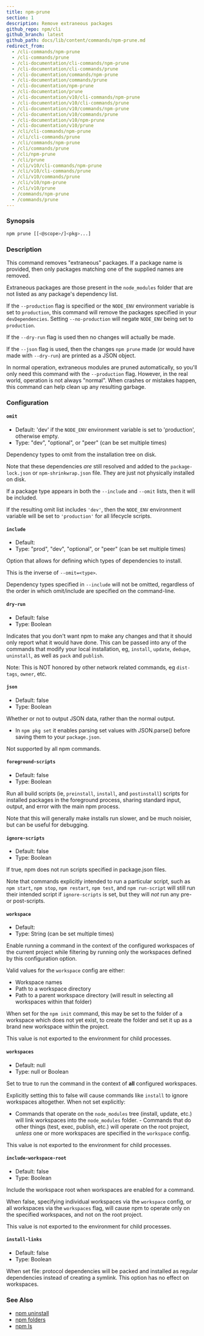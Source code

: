 ```yaml
---
title: npm-prune
section: 1
description: Remove extraneous packages
github_repo: npm/cli
github_branch: latest
github_path: docs/lib/content/commands/npm-prune.md
redirect_from:
  - /cli-commands/npm-prune
  - /cli-commands/prune
  - /cli-documentation/cli-commands/npm-prune
  - /cli-documentation/cli-commands/prune
  - /cli-documentation/commands/npm-prune
  - /cli-documentation/commands/prune
  - /cli-documentation/npm-prune
  - /cli-documentation/prune
  - /cli-documentation/v10/cli-commands/npm-prune
  - /cli-documentation/v10/cli-commands/prune
  - /cli-documentation/v10/commands/npm-prune
  - /cli-documentation/v10/commands/prune
  - /cli-documentation/v10/npm-prune
  - /cli-documentation/v10/prune
  - /cli/cli-commands/npm-prune
  - /cli/cli-commands/prune
  - /cli/commands/npm-prune
  - /cli/commands/prune
  - /cli/npm-prune
  - /cli/prune
  - /cli/v10/cli-commands/npm-prune
  - /cli/v10/cli-commands/prune
  - /cli/v10/commands/prune
  - /cli/v10/npm-prune
  - /cli/v10/prune
  - /commands/npm-prune
  - /commands/prune
---
```


### Synopsis

```bash
npm prune [[<@scope>/]<pkg>...]
```

### Description

This command removes "extraneous" packages. If a package name is provided, then only packages matching one of the supplied names are removed.

Extraneous packages are those present in the `node_modules` folder that are not listed as any package's dependency list.

If the `--production` flag is specified or the `NODE_ENV` environment variable is set to `production`, this command will remove the packages specified in your `devDependencies`. Setting `--no-production` will negate `NODE_ENV` being set to `production`.

If the `--dry-run` flag is used then no changes will actually be made.

If the `--json` flag is used, then the changes `npm prune` made (or would have made with `--dry-run`) are printed as a JSON object.

In normal operation, extraneous modules are pruned automatically, so you'll only need this command with the `--production` flag. However, in the real world, operation is not always "normal". When crashes or mistakes happen, this command can help clean up any resulting garbage.

### Configuration

#### `omit`

- Default: 'dev' if the `NODE_ENV` environment variable is set to 'production', otherwise empty.
- Type: "dev", "optional", or "peer" (can be set multiple times)

Dependency types to omit from the installation tree on disk.

Note that these dependencies _are_ still resolved and added to the `package-lock.json` or `npm-shrinkwrap.json` file. They are just not physically installed on disk.

If a package type appears in both the `--include` and `--omit` lists, then it will be included.

If the resulting omit list includes `'dev'`, then the `NODE_ENV` environment variable will be set to `'production'` for all lifecycle scripts.

#### `include`

- Default:
- Type: "prod", "dev", "optional", or "peer" (can be set multiple times)

Option that allows for defining which types of dependencies to install.

This is the inverse of `--omit=<type>`.

Dependency types specified in `--include` will not be omitted, regardless of the order in which omit/include are specified on the command-line.

#### `dry-run`

- Default: false
- Type: Boolean

Indicates that you don't want npm to make any changes and that it should only report what it would have done. This can be passed into any of the commands that modify your local installation, eg, `install`, `update`, `dedupe`, `uninstall`, as well as `pack` and `publish`.

Note: This is NOT honored by other network related commands, eg `dist-tags`, `owner`, etc.

#### `json`

- Default: false
- Type: Boolean

Whether or not to output JSON data, rather than the normal output.

- In `npm pkg set` it enables parsing set values with JSON.parse() before saving them to your `package.json`.

Not supported by all npm commands.

#### `foreground-scripts`

- Default: false
- Type: Boolean

Run all build scripts (ie, `preinstall`, `install`, and `postinstall`) scripts for installed packages in the foreground process, sharing standard input, output, and error with the main npm process.

Note that this will generally make installs run slower, and be much noisier, but can be useful for debugging.

#### `ignore-scripts`

- Default: false
- Type: Boolean

If true, npm does not run scripts specified in package.json files.

Note that commands explicitly intended to run a particular script, such as `npm start`, `npm stop`, `npm restart`, `npm test`, and `npm run-script` will still run their intended script if `ignore-scripts` is set, but they will _not_ run any pre- or post-scripts.

#### `workspace`

- Default:
- Type: String (can be set multiple times)

Enable running a command in the context of the configured workspaces of the current project while filtering by running only the workspaces defined by this configuration option.

Valid values for the `workspace` config are either:

- Workspace names
- Path to a workspace directory
- Path to a parent workspace directory (will result in selecting all workspaces within that folder)

When set for the `npm init` command, this may be set to the folder of a workspace which does not yet exist, to create the folder and set it up as a brand new workspace within the project.

This value is not exported to the environment for child processes.

#### `workspaces`

- Default: null
- Type: null or Boolean

Set to true to run the command in the context of **all** configured workspaces.

Explicitly setting this to false will cause commands like `install` to ignore workspaces altogether. When not set explicitly:

- Commands that operate on the `node_modules` tree (install, update, etc.) will link workspaces into the `node_modules` folder. - Commands that do other things (test, exec, publish, etc.) will operate on the root project, _unless_ one or more workspaces are specified in the `workspace` config.

This value is not exported to the environment for child processes.

#### `include-workspace-root`

- Default: false
- Type: Boolean

Include the workspace root when workspaces are enabled for a command.

When false, specifying individual workspaces via the `workspace` config, or all workspaces via the `workspaces` flag, will cause npm to operate only on the specified workspaces, and not on the root project.

This value is not exported to the environment for child processes.

#### `install-links`

- Default: false
- Type: Boolean

When set file: protocol dependencies will be packed and installed as regular dependencies instead of creating a symlink. This option has no effect on workspaces.

### See Also

- [npm uninstall](/cli/v10/commands/npm-uninstall)
- [npm folders](/cli/v10/configuring-npm/folders)
- [npm ls](/cli/v10/commands/npm-ls)
